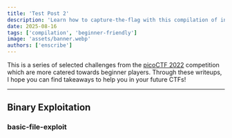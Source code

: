 ```yaml
---
title: 'Test Post 2'
description: 'Learn how to capture-the-flag with this compilation of in-depth writeups from picoCTF 2022. Covers introductory-level challenges in all categories!'
date: 2025-08-16
tags: ['compilation', 'beginner-friendly']
image: 'assets/banner.webp'
authors: ['enscribe']
---
```


This is a series of selected challenges from the [picoCTF 2022](https://picoctf.org/) competition which are more catered towards beginner players. Through these writeups, I hope you can find takeaways to help you in your future CTFs!

---

## Binary Exploitation

### basic-file-exploit